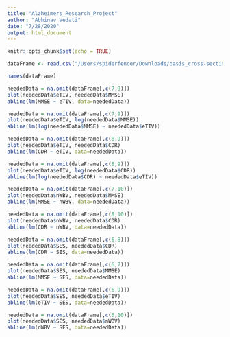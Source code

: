 ```yaml
---
title: "Alzheimers_Research_Project"
author: "Abhinav Vedati"
date: "7/28/2020"
output: html_document
---
```


```r
knitr::opts_chunk$set(echo = TRUE)
```

```r

dataFrame <- read.csv("/Users/spiderfencer/Downloads/oasis_cross-sectional.csv", header=TRUE, sep=",")

```

```r
names(dataFrame)
```

```r

neededData = na.omit(dataFrame[,c(7,9)])
plot(neededData$eTIV, neededData$MMSE)
abline(lm(MMSE ~ eTIV, data=neededData))

```
```r
neededData = na.omit(dataFrame[,c(7,9)])
plot(neededData$eTIV, log(neededData$MMSE))
abline(lm(log(neededData$MMSE) ~ neededData$eTIV))
```

```r
neededData = na.omit(dataFrame[,c(8,9)])
plot(neededData$eTIV, neededData$CDR)
abline(lm(CDR ~ eTIV, data=neededData))
```

```r
neededData = na.omit(dataFrame[,c(8,9)])
plot(neededData$eTIV, log(neededData$CDR))
abline(lm(log(neededData$CDR) ~ neededData$eTIV))
```

```r

neededData = na.omit(dataFrame[,c(7,10)])
plot(neededData$nWBV, neededData$MMSE)
abline(lm(MMSE ~ nWBV, data=neededData))

```

```r

neededData = na.omit(dataFrame[,c(8,10)])
plot(neededData$nWBV, neededData$CDR)
abline(lm(CDR ~ nWBV, data=neededData))

```

```r

neededData = na.omit(dataFrame[,c(6,8)])
plot(neededData$SES, neededData$CDR)
abline(lm(CDR ~ SES, data=neededData))

```

```r

neededData = na.omit(dataFrame[,c(6,7)])
plot(neededData$SES, neededData$MMSE)
abline(lm(MMSE ~ SES, data=neededData))

```

```r

neededData = na.omit(dataFrame[,c(6,9)])
plot(neededData$SES, neededData$eTIV)
abline(lm(eTIV ~ SES, data=neededData))

```

```r

neededData = na.omit(dataFrame[,c(6,10)])
plot(neededData$SES, neededData$nWBV)
abline(lm(nWBV ~ SES, data=neededData))

```



